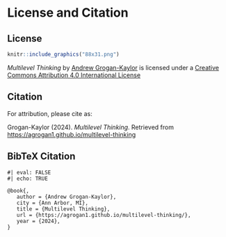# License and Citation {.unnumbered}

## License

```r

knitr::include_graphics("88x31.png")

```


*Multilevel Thinking* by [Andrew Grogan-Kaylor](https://agrogan1.github.io/) is licensed under a [Creative Commons Attribution 4.0 International License](http://creativecommons.org/licenses/by/4.0/)

## Citation

For attribution, please cite as:

Grogan-Kaylor (2024). *Multilevel Thinking*. Retrieved from [https://agrogan1.github.io/multilevel-thinking](https://agrogan1.github.io/multilevel-thinking)

## BibTeX Citation

```verbatim
#| eval: FALSE
#| echo: TRUE

@book{,
   author = {Andrew Grogan-Kaylor},
   city = {Ann Arbor, MI},
   title = {Multilevel Thinking},
   url = {https://agrogan1.github.io/multilevel-thinking/},
   year = {2024},
}

```











